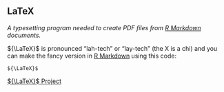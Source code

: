 ## LaTeX

<dfn>A typesetting program needed to create PDF files from [R Markdown](r.html#r-markdown) documents.</dfn>

${\LaTeX}$ is pronounced "lah-tech" or "lay-tech" (the X is a chi) and you can make the fancy version in [R Markdown](r.html#r-markdown) using this code:

```
${\LaTeX}$
```

[${\LaTeX}$ Project](https://www.latex-project.org){target="_blank"}

